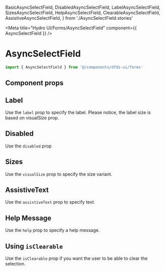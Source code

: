   BasicAsyncSelectField,
  DisabledAsyncSelectField,
  LabelAsyncSelectField,
  SizesAsyncSelectField,
  HelpAsyncSelectField,
  ClearableAsyncSelectField,
  AssistiveAsyncSelectField,
} from './AsyncSelectField.stories'

<Meta title="Hydro UI/Forms/AsyncSelectField" component={{ AsyncSelectField }} />

# AsyncSelectField

```jsx
import { AsyncSelectField } from '@/components/dfds-ui/forms'
```

<Preview width="320px" gray>
  <Story story={BasicAsyncSelectField} />
</Preview>

## Component props

<Props of={AsyncSelectField} />

## Label

Use the `label` prop to specify the label. Please notice, the label size is based on visualSize prop.

<Preview width="320px" gray>
  <Story story={LabelAsyncSelectField} />
</Preview>

## Disabled

Use the `disabled` prop

<Preview width="320px" gray>
  <Story story={DisabledAsyncSelectField} />
</Preview>

## Sizes

Use the `visualSize` prop to specify the size variant.

<Preview width="320px" gray>
  <Story story={SizesAsyncSelectField} />
</Preview>

## AssistiveText

Use the `assistiveText` prop to specify text.

<Preview width="320px" gray>
  <Story story={AssistiveAsyncSelectField} />
</Preview>

## Help Message

Use the `help` prop to specify a help message.

<Preview width="320px" gray>
  <Story story={HelpAsyncSelectField} />
</Preview>

## Using `isClearable`

Use the `isClearable` prop if you want the user to be able to clear the selection.

<Preview width="320px" gray>
  <Story story={ClearableAsyncSelectField} />
</Preview>
